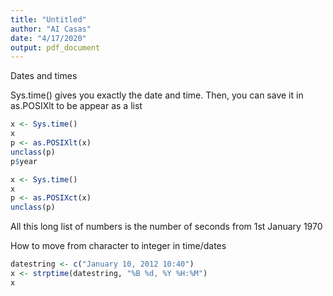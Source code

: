 ```yaml
---
title: "Untitled"
author: "AI Casas"
date: "4/17/2020"
output: pdf_document
---
```


Dates and times

Sys.time() gives you exactly the date and time. Then, you can save it in as.POSIXlt to be appear as a list
```r
x <- Sys.time()
x
p <- as.POSIXlt(x)
unclass(p)
p$year
```

```r
x <- Sys.time()
x
p <- as.POSIXct(x)
unclass(p)
```
All this long list of numbers is the number of seconds from 1st January 1970

How to move from character to integer in time/dates
```r
datestring <- c("January 10, 2012 10:40")
x <- strptime(datestring, "%B %d, %Y %H:%M")
x
```
